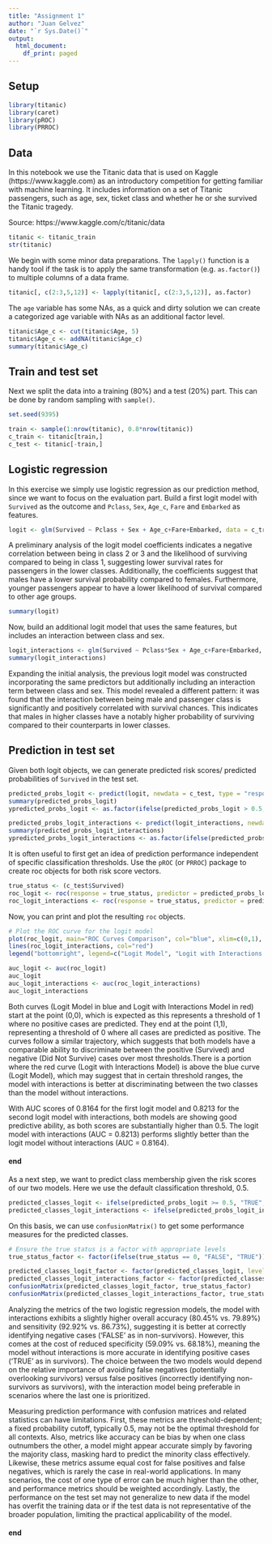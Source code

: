 ```yaml
---
title: "Assignment 1"
author: "Juan Gelvez"
date: "`r Sys.Date()`"
output:
  html_document:
    df_print: paged
---
```


## Setup

```r
library(titanic)
library(caret)
library(pROC)
library(PRROC)
```

## Data

In this notebook we use the Titanic data that is used on Kaggle (https://www.kaggle.com) as an introductory competition for getting familiar with machine learning. It includes information on a set of Titanic passengers, such as age, sex, ticket class and whether he or she survived the Titanic tragedy.

Source: https://www.kaggle.com/c/titanic/data

```r
titanic <- titanic_train
str(titanic)
```

We begin with some minor data preparations. The `lapply()` function is a handy tool if the task is to apply the same transformation (e.g. `as.factor()`) to multiple columns of a data frame.

```r
titanic[, c(2:3,5,12)] <- lapply(titanic[, c(2:3,5,12)], as.factor)
```

The `age` variable has some NAs, as a quick and dirty solution we can create a categorized age variable with NAs as an additional factor level.

```r
titanic$Age_c <- cut(titanic$Age, 5)
titanic$Age_c <- addNA(titanic$Age_c)
summary(titanic$Age_c)
```

## Train and test set

Next we split the data into a training (80%) and a test (20%) part. This can be done by random sampling with `sample()`.

```r
set.seed(9395)

train <- sample(1:nrow(titanic), 0.8*nrow(titanic))
c_train <- titanic[train,]
c_test <- titanic[-train,]

```

## Logistic regression

In this exercise we simply use logistic regression as our prediction method, since we want to focus on the evaluation part. Build a first logit model with `Survived` as the outcome and `Pclass`, `Sex`, `Age_c`, `Fare` and `Embarked` as features.

```r
logit <- glm(Survived ~ Pclass + Sex + Age_c+Fare+Embarked, data = c_train, family = binomial)
```

A preliminary analysis of the logit model coefficients indicates a negative correlation between being in class 2 or 3 and the likelihood of surviving compared to being in class 1, suggesting lower survival rates for passengers in the lower classes. Additionally, the coefficients suggest that males have a lower survival probability compared to females. Furthermore, younger passengers appear to have a lower likelihood of survival compared to other age groups.

```r
summary(logit)
```

Now, build an additional logit model that uses the same features, but includes an interaction between class and sex. 

```r
logit_interactions <- glm(Survived ~ Pclass*Sex + Age_c+Fare+Embarked, data = c_train, family = binomial)
summary(logit_interactions)
```
Expanding the initial analysis, the previous logit model was constructed incorporating the same predictors but additionally including an interaction term between class and sex. This model revealed a different pattern: it was found that the interaction between being male and passenger class is significantly and positively correlated with survival chances. This indicates that males in higher classes have a notably higher probability of surviving compared to their counterparts in lower classes. 


## Prediction in test set

Given both logit objects, we can generate predicted risk scores/ predicted probabilities of `Survived` in the test set.

```r
predicted_probs_logit <- predict(logit, newdata = c_test, type = "response")
summary(predicted_probs_logit)
ypredicted_probs_logit <- as.factor(ifelse(predicted_probs_logit > 0.5, "TRUE", "FALSE"))

predicted_probs_logit_interactions <- predict(logit_interactions, newdata = c_test, type = "response")
summary(predicted_probs_logit_interactions)
ypredicted_probs_logit_interactions <- as.factor(ifelse(predicted_probs_logit_interactions > 0.5, "TRUE", "FALSE"))
```

It is often useful to first get an idea of prediction performance independent of specific classification thresholds. Use the `pROC` (or `PRROC`) package to create roc objects for both risk score vectors.

```r
true_status <- (c_test$Survived)
roc_logit <- roc(response = true_status, predictor = predicted_probs_logit)
roc_logit_interactions <- roc(response = true_status, predictor = predicted_probs_logit_interactions)


```

Now, you can print and plot the resulting `roc` objects.

```r

# Plot the ROC curve for the logit model
plot(roc_logit, main="ROC Curves Comparison", col="blue", xlim=c(0,1), ylim=c(0,1), xlab="1 - Specificity (False Positive Rate)", ylab="Sensitivity (True Positive Rate)")
lines(roc_logit_interactions, col="red")
legend("bottomright", legend=c("Logit Model", "Logit with Interactions Model"), col=c("blue", "red"), lwd=2)

auc_logit <- auc(roc_logit)
auc_logit
auc_logit_interactions <- auc(roc_logit_interactions)
auc_logit_interactions

```
Both curves (Logit Model in blue and Logit with Interactions Model in red) start at the point (0,0), which is expected as this represents a threshold of 1 where no positive cases are predicted. They end at the point (1,1), representing a threshold of 0 where all cases are predicted as positive. The curves follow a similar trajectory, which suggests that both models have a comparable ability to discriminate between the positive (Survived) and negative (Did Not Survive) cases over most thresholds.There is a portion where the red curve (Logit with Interactions Model) is above the blue curve (Logit Model), which may suggest that in certain threshold ranges, the model with interactions is better at discriminating between the two classes than the model without interactions.

With AUC scores of 0.8164 for the first logit model and 0.8213 for the second logit model with interactions, both models are showing good predictive ability, as both scores are substantially higher than 0.5. The logit model with interactions (AUC = 0.8213) performs slightly better than the logit model without interactions (AUC = 0.8164).

#### end

As a next step, we want to predict class membership given the risk scores of our two models. Here we use the default classification threshold, 0.5.

```r
predicted_classes_logit <- ifelse(predicted_probs_logit >= 0.5, "TRUE", "FALSE")
predicted_classes_logit_interactions <- ifelse(predicted_probs_logit_interactions >= 0.5, "TRUE", "FALSE")
```

On this basis, we can use `confusionMatrix()` to get some performance measures for the predicted classes.

```r
# Ensure the true status is a factor with appropriate levels
true_status_factor <- factor(ifelse(true_status == 0, "FALSE", "TRUE"))

predicted_classes_logit_factor <- factor(predicted_classes_logit, levels = c("FALSE", "TRUE"))
predicted_classes_logit_interactions_factor <- factor(predicted_classes_logit_interactions, levels = c("FALSE", "TRUE"))
confusionMatrix(predicted_classes_logit_factor, true_status_factor)
confusionMatrix(predicted_classes_logit_interactions_factor, true_status_factor)
```

Analyzing the metrics of the two logistic regression models, the model with interactions exhibits a slightly higher overall accuracy (80.45% vs. 79.89%) and sensitivity (92.92% vs. 86.73%), suggesting it is better at correctly identifying negative cases ('FALSE' as in non-survivors). However, this comes at the cost of reduced specificity (59.09% vs. 68.18%), meaning the model without interactions is more accurate in identifying positive cases ('TRUE' as in survivors). The choice between the two models would depend on the relative importance of avoiding false negatives (potentially overlooking survivors) versus false positives (incorrectly identifying non-survivors as survivors), with the interaction model being preferable in scenarios where the last one is prioritized.


Measuring prediction performance with confusion matrices and related statistics can have limitations. First, these metrics are threshold-dependent; a fixed probability cutoff, typically 0.5, may not be the optimal threshold for all contexts. Also, metrics like accuracy can be bias by when one class outnumbers the other, a model might appear accurate simply by favoring the majority class, masking hard to predict the minority class effectively. Likewise, these metrics assume equal cost for false positives and false negatives, which is rarely the case in real-world applications. In many scenarios, the cost of one type of error can be much higher than the other, and performance metrics should be weighted accordingly. Lastly, the performance on the test set may not generalize to new data if the model has overfit the training data or if the test data is not representative of the broader population, limiting the practical applicability of the model.









#### end
